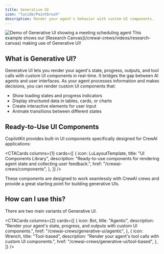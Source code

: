```yaml
---
title: Generative UI
icon: "lucide/Paintbrush"
description: Render your agent's behavior with custom UI components.
---
```



<InsecurePasswordProtected>

<Frame>
  <img
    src="/images/coagents/AgenticGenerativeUI.gif"
    className="my-0"
    alt="Demo of Generative UI showing a meeting scheduling agent"
  />
</Frame>

<Callout>
  This example shows our [Research Canvas](/crewai-crews/videos/research-canvas)
  making use of Generative UI!
</Callout>

## What is Generative UI?

Generative UI lets you render your agent's state, progress, outputs, and tool calls with custom UI components in real-time. It bridges the gap between AI
agents and user interfaces. As your agent processes information and makes decisions, you can render custom UI components that:

- Show loading states and progress indicators
- Display structured data in tables, cards, or charts
- Create interactive elements for user input
- Animate transitions between different states

## Ready-to-Use UI Components

CopilotKit provides built-in UI components specifically designed for CrewAI applications:

<CTACards
  columns={1}
  cards={[
    {
      icon: LuLayoutTemplate,
      title: "UI Components Library",
      description:
        "Ready-to-use components for rendering agent state and collecting user feedback.",
      href: "/crewai-crews/components",
    },
  ]}
/>

These components are designed to work seamlessly with CrewAI crews and provide a great starting point for building generative UIs.

## How can I use this?

There are two main variants of Generative UI.

<CTACards
  columns={2}
  cards={[
    {
      icon: Bot,
      title: "Agentic",
      description:
        "Render your agent's state, progress, and outputs with custom UI components.",
      href: "/crewai-crews/generative-ui/agentic",
    },
    {
      icon: Wrench,
      title: "Tool-based",
      description: "Render your agent's tool calls with custom UI components.",
      href: "/crewai-crews/generative-ui/tool-based",
    },
  ]}
/>

</InsecurePasswordProtected>
